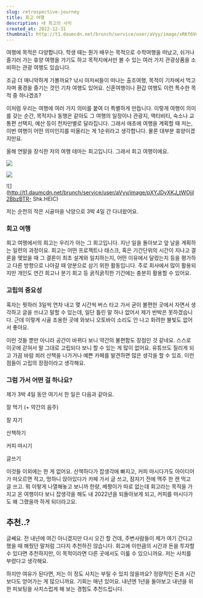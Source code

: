 ```yaml
---
slug: retrospective-journey
title: 회고 여행
description: 내 최고의 사치
created_at: 2022-12-31
thumbnail: http://t1.daumcdn.net/brunch/service/user/aVyy/image/xRKf6Vmx8y7HSk4kP5DflPFa-7M.HEIC
---
```


여행에 목적은 다양합니다. 학생 때는 뭔가 배우는 목적으로 수학여행을 떠났고, 쉬거나 즐기러 가는 휴양 여행을 가기도 하고 목적지에서만 볼
수 있는 여러 가지 관광상품을 소비하는 관광 여행도 있습니다.

조금 더 매니악하게 가볼까요? 낚시 아저씨들이 떠나는 출조여행, 목적이 기차에서 먹고자며 풍경을 즐기는 것인 기차 여행도 있어요.
신혼여행이나 환갑 여행도 이런 특수한 목적 중 하나겠죠?

이처럼 우리는 여행에 여러 가지 의미를 붙여 더 특별하게 만듭니다. 이렇게 여행이 의미를 갖는 순간, 목적지나 동행은 같아도 그 여행의
일정이나 관광지, 액티비티, 숙소나 교통편 선택지, 예산 등이 천차만별로 달라집니다. 그래서 애초에 여행을 계획할 때 저는, 이번 여행이
어떤 의미인지를 떠올리는 게 1순위라고 생각합니다. 물론 대부분 휴양이겠지만요.

올해 연말을 장식한 저의 여행 테마는 회고입니다. 그래서 회고 여행이에요.

![](http://t1.daumcdn.net/brunch/service/user/aVyy/image/JPAwXbsPOx4m5r0GeQI6Yj5Kbng.HEIC)

![](http://t1.daumcdn.net/brunch/service/user/aVyy/image/VOWdJc5a0hN2DqXqfWm5jWwMvfw.HEIC)

![](http://t1.daumcdn.net/brunch/service/user/aVyy/image/pXYJDyXKJ_tWOjjl2BbzBTR-
Shk.HEIC)

저는 순천의 작은 시골마을 낙양으로 3박 4일 간 다녀왔어요.

### 회고 여행

회고 여행에서의 회고는 우리가 아는 그 회고입니다. 지난 일을 돌아보고 앞 날을 계획하는 일련의 과정이요. 회고는 어떤 프로젝트나 태스크,
혹은 기간단위의 시간이 지나고 결론을 맺었을 때 그 결론이 최초 설계와 일치하는지, 어떤 이유에서 달랐는지 등을 평가하고 다른 방향으로
나아갈 때 양분으로 삼기 위한 활동입니다. 주로 회사에서 많이 활용되지만 개인도 연간 회고나 분기 회고 등 굵직굵직한 기간에는 충분히 활용할
수 있어요.

### 고립의 중요성

혹자는 뭣하러 3일씩 연차 내고 몇 시간씩 버스 타고 가서 굳이 불편한 곳에서 자면서 생각하고 글을 쓰냐고 말할 수 있는데, 일단 틀린 말
하나 없어서 제가 반박은 못하겠습니다. 근데 이렇게 시골 조용한 곳에 와보니 오토바이 소리도 안 나고 화려한 불빛도 없어서 좋아요.

이런 것들 뿐만 아니라 공간이 바뀌다 보니 약간의 불편함도 장점인 것 같네요. 스스로 이곳에 갇혀서 말 그대로 고립되다 보니 할 수 있는 게
많이 없어요. 유튜브도 질리게 되고 가끔 바람 쐬러 산책을 나가거나 예쁜 카페를 발견하면 많은 생각을 할 수 있죠. 이런 점들이 고립의
장점이라고 생각해요.

### 그럼 가서 어떤 걸 하나요?

제가 3박 4일 동안 여기서 한 일은 다음과 같아요.

잘 먹기 (+ 약간의 음주)

잘 자기

산책하기

커피 마시기

글쓰기

이것들 이외에는 한 게 없어요. 산책하다가 잡생각에 빠지고, 커피 마시다가도 아이디어가 떠오르면 적고, 멍하니 앉아있다가 카페 가서 글
쓰고, 잠자기 전에 맥주 한 캔 먹고 글 쓰고. 뭐 이렇게 나열해놓고 보니까 한량, 베짱이가 따로 없는데 회고라는 목적을 가지고 온 여행이다
보니 잡생각을 해도 내 2022년을 되돌아보게 되고, 커피를 마시다가도 왜 그랬을까 하게 되더라고요.

## 추천..?

글쎄요. 전 내년에 여긴 아니겠지만 다시 오긴 할 건데, 주변사람들이 제가 여기 간다고 했을 때 해줬던 말처럼 그다지 추천하진 않습니다.
회고에 이만큼의 시간과 돈을 투자할 수 있다면 추천하지만, 이 목적이라면 다른 곳에서도 이룰 수 있으니까요. 저는 사치를 부렸다고 생각해요.

하지만 여유가 된다면, 저는 이 정도 사치는 부릴 수 있지 않을까요? 정량적인 돈과 시간보다도 얻어가는 게 많으니까요. 기회는 매년 있어요.
내년엔 1년을 돌아보고 내년을 위한 피보팅을 사치스럽게 해 보는 경험도 추천드립니다.
